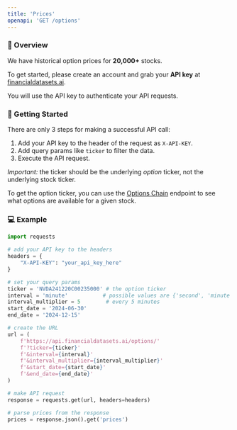 ```yaml
---
title: 'Prices'
openapi: 'GET /options'
---
```


### 👋  Overview
We have historical option prices for <b>20,000+</b> stocks.

To get started, please create an account and grab your <b>API key</b> at [financialdatasets.ai](https://financialdatasets.ai).

You will use the API key to authenticate your API requests.

###  🚀  Getting Started
There are only 3 steps for making a successful API call:
1. Add your API key to the header of the request as `X-API-KEY`.
2. Add query params like `ticker` to filter the data.
3. Execute the API request.

*Important:* the ticker should be the underlying *option* ticker, not the underlying stock ticker.

To get the option ticker, you can use the [Options Chain](/endpoint/options/chain) endpoint to see what options are available for a given stock.

### 💻  Example

```python Prices
import requests

# add your API key to the headers
headers = {
    "X-API-KEY": "your_api_key_here"
}

# set your query params
ticker = 'NVDA241220C00235000' # the option ticker
interval = 'minute'           # possible values are {'second', 'minute', 'day', 'week', 'month', 'year'}
interval_multiplier = 5        # every 5 minutes
start_date = '2024-06-30'
end_date = '2024-12-15'

# create the URL
url = (
    f'https://api.financialdatasets.ai/options/'
    f'?ticker={ticker}'
    f'&interval={interval}'
    f'&interval_multiplier={interval_multiplier}'
    f'&start_date={start_date}'
    f'&end_date={end_date}'
)

# make API request
response = requests.get(url, headers=headers)

# parse prices from the response
prices = response.json().get('prices')
```